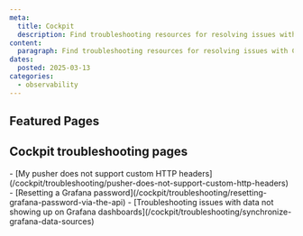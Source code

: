 ```yaml
---
meta:
  title: Cockpit
  description: Find troubleshooting resources for resolving issues with Cockpit.
content:
  paragraph: Find troubleshooting resources for resolving issues with Cockpit.
dates:
  posted: 2025-03-13
categories:
  - observability
---
```


<ProductHeader
  productName="Cockpit troubleshooting"
  productLogo="cockpit"
  description="Learn how to fix common issues with Scaleway's Observability Cockpit."
/>

## Featured Pages

<Grid>
    <DefaultCard
      title="Cockpit FAQ"
      description="General info on Cockpit."
      url="/cockpit/faq/"
      label="See more"
    />
    <DefaultCard
      title="My pusher does not support custom HTTP headers"
      description="This page helps you with solutions to handle pushers that do not support custom HTTP headers."
      url="/cockpit/troubleshooting/pusher-does-not-support-custom-http-headers/"
      label="See more"
    />
    <DefaultCard
      title="Resetting a Grafana password"
      description="Learn how to reset your Grafana user password using the Scaleway console."
      url="/cockpit/troubleshooting/resetting-grafana-password-via-the-api/"
      label="See more"
    />
</Grid>
<Grid>
    <DefaultCard
      title="Troubleshooting issues with data not showing up on Grafana dashboards"
      description="Fix Grafana data synchronization issues and ensure data appears on Cockpit dashboards with this troubleshooting guide."
      url="/cockpit/troubleshooting/synchronize-grafana-data-sources/"
      label="See more"
    />
</Grid>

## Cockpit troubleshooting pages

<LinksList>
  - [My pusher does not support custom HTTP headers](/cockpit/troubleshooting/pusher-does-not-support-custom-http-headers)
  - [Resetting a Grafana password](/cockpit/troubleshooting/resetting-grafana-password-via-the-api)
  - [Troubleshooting issues with data not showing up on Grafana dashboards](/cockpit/troubleshooting/synchronize-grafana-data-sources)
</LinksList>
